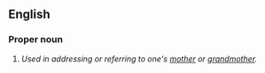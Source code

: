 ==English==

===Proper noun===
{{en-proper noun}}

# {{Southern US}} ''Used in addressing or referring to one's [[mother]] or [[grandmother]].''